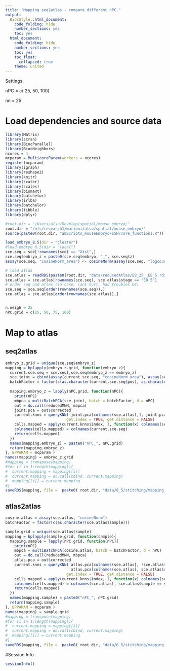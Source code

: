 ```yaml
---
title: "Mapping seq2atlas - compare different nPC."
output:
  BiocStyle::html_document:
    code_folding: hide
    number_sections: yes
    toc: yes  
  html_document:
    code_folding: hide
    number_sections: yes
    toc: yes
    toc_float:
      collapsed: true
    theme: united
---
```


Settings:

nPC = c( 25, 50, 100)

nn = 25

# Load dependencies and source data

```r

library(Matrix)
library(scran)
library(BiocParallel)
library(BiocNeighbors)
ncores = 4
mcparam = MulticoreParam(workers = ncores)
register(mcparam)
library(igraph)
library(reshape2)
library(knitr)
library(scater)
library(scales)
library(biomaRt)
library(batchelor)
library(irlba)
library(batchelor)
library(tibble)
library(dplyr)

#root.dir = "/Users/alsu/Develop/spatial/mouse_embryo/"
root.dir = "/nfs/research1/marioni/alsu/spatial/mouse_embryo/"
source(paste0(root.dir, "amScripts_mouseEmbryoFISH/core_functions.R"))

load_embryo_8.5(dir = "cluster")
#load_embryo_8.5(dir = "local")
sce.seq = sce[!rownames(sce) == "Xist",]
sce.seq$embryo_z = paste0(sce.seq$embryo, "_", sce.seq$z)
assay(sce.seq, "cosineNorm_area") <- cosineNorm(assay(sce.seq, "logcounts_area"))

# load atlas 
sce.atlas = readRDS(paste0(root.dir, "data/reducedAtlas/E8_25__E8_5.rds"))
sce.atlas = sce.atlas[rownames(sce.seq), sce.atlas$stage == "E8.5"]
# order seq and atlas (in case, cant hurt, had troubles b4)
sce.seq = sce.seq[order(rownames(sce.seq)),]
sce.atlas = sce.atlas[order(rownames(sce.atlas)),]


n.neigh = 25
nPC.grid = c(25, 50, 75, 100)


```

# Map to atlas

## seq2atlas

```r

embryo_z.grid = unique(sce.seq$embryo_z)
mapping = bplapply(embryo_z.grid, function(embryo_z){
  current.sce.seq = sce.seq[,sce.seq$embryo_z == embryo_z]
  sce.joint = cbind(assay(current.sce.seq, "cosineNorm_area"), assay(sce.atlas, "cosineNorm"))
  batchFactor = factor(c(as.character(current.sce.seq$pos), as.character(sce.atlas$sample)))
  
  mapping.embryo_z = lapply(nPC.grid, function(nPC){
    print(nPC)
    mbpca = multiBatchPCA(sce.joint, batch = batchFactor, d = nPC)
    out = do.call(reducedMNN, mbpca)
    joint.pca = out$corrected
    current.knns = queryKNN( joint.pca[colnames(sce.atlas),], joint.pca[colnames(current.sce.seq),], k = n.neigh, 
                           get.index = TRUE, get.distance = FALSE)
    cells.mapped = apply(current.knns$index, 1, function(x) colnames(sce.atlas)[x])
    colnames(cells.mapped) = colnames(current.sce.seq)
    return(cells.mapped)
  })
  names(mapping.embryo_z) = paste0("nPC_", nPC.grid)
  return(mapping.embryo_z)
}, BPPARAM = mcparam )
names(mapping) = embryo_z.grid
#mapping = transpose(mapping)
#for (i in 1:length(mapping)){
#  current.mapping = mapping[[i]]
#  current.mapping = do.call(cbind, current.mapping)
#  mapping[[i]] = current.mapping
#}
saveRDS(mapping, file =  paste0( root.dir, "data/8_5/stitching/mapping_seq2atlas_allGenes_diffPC.rds"))


```
## atlas2atlas

```r

cosine.atlas = assay(sce.atlas, "cosineNorm")
batchFactor = factor(c(as.character(sce.atlas$sample)))

sample.grid = unique(sce.atlas$sample)
mapping = bplapply(sample.grid, function(sample){
  mapping.sample = lapply(nPC.grid, function(nPC){
    print(nPC)
    mbpca = multiBatchPCA(cosine.atlas, batch = batchFactor, d = nPC)
    out = do.call(reducedMNN, mbpca)
    atlas.pca = out$corrected
    current.knns = queryKNN( atlas.pca[colnames(sce.atlas[, !sce.atlas$sample == sample]),], 
                             atlas.pca[colnames(sce.atlas[, sce.atlas$sample == sample]),], k = n.neigh, 
                           get.index = TRUE, get.distance = FALSE)
    cells.mapped = apply(current.knns$index, 1, function(x) colnames(sce.atlas)[x])
    colnames(cells.mapped) = colnames(sce.atlas[, sce.atlas$sample == sample])
    return(cells.mapped)
  })
  names(mapping.sample) = paste0("nPC_", nPC.grid)
  return(mapping.sample)
}, BPPARAM = mcparam )
names(mapping) = sample.grid
#mapping = transpose(mapping)
#for (i in 1:length(mapping)){
#  current.mapping = mapping[[i]]
#  current.mapping = do.call(cbind, current.mapping)
#  mapping[[i]] = current.mapping
#}
saveRDS(mapping, file =  paste0( root.dir, "data/8_5/stitching/mapping_atlas2atlas_allGenes_diffPC.rds"))


```


#Session Info

```r

sessionInfo()

```
